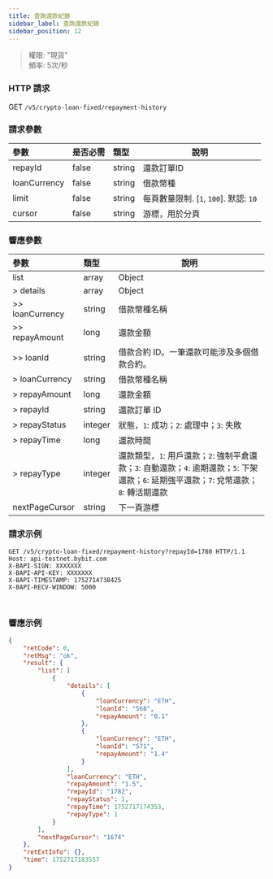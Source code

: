```yaml
---
title: 查詢還款紀錄
sidebar_label: 查詢還款紀錄
sidebar_position: 12
---
```

> 權限: "現貨"<br/>
> 頻率: 5次/秒

### HTTP 請求
GET `/v5/crypto-loan-fixed/repayment-history`

### 請求參數
| 參數 | 是否必需 | 類型 | 說明|
|:----- |:-------|:-----|------ |
|repayId|false|string|還款訂單ID|
|loanCurrency|false|string|借款幣種|
|limit |false |string |每頁數量限制. [`1`, `100`]. 默認: `10`|
|cursor |false |string |游標，用於分頁|

### 響應參數
| 參數 | 類型 | 說明|
|:----- |:-----|----- |
|list|array|Object|
|> details|array |Object|
|>> loanCurrency|string |借款幣種名稱|
|>> repayAmount|long |還款金額|
|>> loanId|string |借款合約 ID。一筆還款可能涉及多個借款合約。|
|> loanCurrency|string |借款幣種名稱|
|> repayAmount|long |還款金額|
|> repayId|string |還款訂單 ID|
|> repayStatus|integer |狀態，`1`: 成功；`2`: 處理中；`3`: 失敗|
|> repayTime|long |還款時間|
|> repayType|integer |還款類型，`1`: 用戶還款；`2`: 強制平倉還款；`3`: 自動還款；`4`: 逾期還款；`5`: 下架還款；`6`: 延期強平還款；`7`: 兌幣還款；`8`: 轉活期還款|
|nextPageCursor |string |下一頁游標|

### 請求示例

<Tabs groupId="programming-languages">
<TabItem value="http" label="HTTP">

```http
GET /v5/crypto-loan-fixed/repayment-history?repayId=1780 HTTP/1.1
Host: api-testnet.bybit.com
X-BAPI-SIGN: XXXXXXX
X-BAPI-API-KEY: XXXXXXX
X-BAPI-TIMESTAMP: 1752714738425
X-BAPI-RECV-WINDOW: 5000
```

</TabItem>
<TabItem value="python" label="Python">

```python

```

</TabItem>

<TabItem value="Node" label="Node.js">

```n4js

```

</TabItem>
</Tabs>

### 響應示例

```json
{
    "retCode": 0,
    "retMsg": "ok",
    "result": {
        "list": [
            {
                "details": [
                    {
                        "loanCurrency": "ETH",
                        "loanId": "568",
                        "repayAmount": "0.1"
                    },
                    {
                        "loanCurrency": "ETH",
                        "loanId": "571",
                        "repayAmount": "1.4"
                    }
                ],
                "loanCurrency": "ETH",
                "repayAmount": "1.5",
                "repayId": "1782",
                "repayStatus": 1,
                "repayTime": 1752717174353,
                "repayType": 1
            }
        ],
        "nextPageCursor": "1674"
    },
    "retExtInfo": {},
    "time": 1752717183557
}
```
